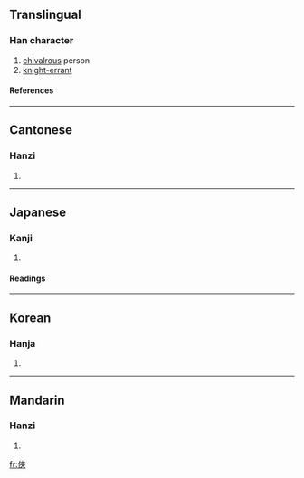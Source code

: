 {{see|侠}}

==Translingual==
===Han character===
{{Han char|rn=9|rad=人|as=07|sn=9|four=2423<sub>8</sub>|canj=人大人人 (OKOO)}}
# [[chivalrous]] person
# [[knight-errant]]
====References====
{{Han ref|kx=0105.240|dkj=00706|dj=0224.010|hdz=10158.070|uh=4FE0|ud=20448|bh=AB4C|bd=43852}}
----
==Cantonese==
===Hanzi===
{{yue-hanzi|jyut=|y=haap6, hap6}}
# {{defn|Cantonese}}
----
==Japanese==
===Kanji===
{{ja-kanji|grade=|rs=人07}}
# {{defn|Japanese}} 
====Readings====
{{ja-readings|on=[[きょう]] (kyō)|kun=[[おとこだて]] (otokodate), [[きゃん]] (kyan)}}
----
==Korean==
===Hanja===
{{ko-hanja|hangeul=[[협]], [[겹]]|rv=hyeop, gyeop|mr=hyŏp, kyŏp}}
# {{defn|Korean}}
----
==Mandarin==
===Hanzi===
{{cmn-hanzi|sim=侠|pin=[[shēn]] ([[shen1]]), [[xiá]] ([[xia2]])|wg=shen<sup>1</sup>, hsia<sup>2</sup>}}
# {{defn|Mandarin}}

[[fr:俠]]